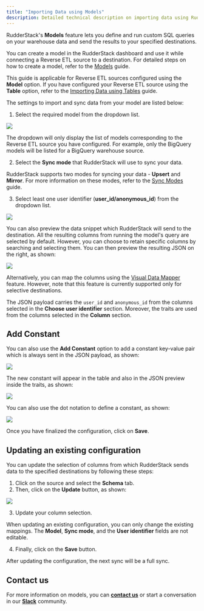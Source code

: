 ```yaml
---
title: "Importing Data using Models"
description: Detailed technical description on importing data using RudderStack’s Models feature.
---
```


RudderStack's **Models** feature lets you define and run custom SQL queries on your warehouse data and send the results to your specified destinations.

<div class="infoBlock">

You can create a model in the RudderStack dashboard and use it while connecting a Reverse ETL source to a destination. For detailed steps on how to create a model, refer to the <a href="https://www.rudderstack.com/docs/sources/reverse-etl/features/models/">Models</a> guide.
</div>

<div class="infoBlock">
  
  This guide is applicable for Reverse ETL sources configured using the <strong>Model</strong> option. If you have configured your Reverse ETL source using the <strong>Table</strong> option, refer to the <a href="https://www.rudderstack.com/docs/sources/reverse-etl/common-settings/importing-data-using-tables/">Importing Data using Tables</a> guide.
</div>

The settings to import and sync data from your model are listed below:

1. Select the required model from the dropdown list.

<img src="../../assets/warehouse-actions-sources/models-name-enter.png" />

<div class="infoBlock">
  
The dropdown will only display the list of models corresponding to the Reverse ETL source you have configured. For example, only the BigQuery models will be listed for a BigQuery warehouse source.
</div>

2. Select the **Sync mode** that RudderStack will use to sync your data.

<div class="infoBlock">

RudderStack supports two modes for syncing your data - <strong>Upsert</strong> and <strong>Mirror</strong>. For more information on these modes, refer to the <a href="https://www.rudderstack.com/docs/sources/reverse-etl/common-settings/sync-modes/">Sync Modes</a> guide.
</div>   

3. Select least one user identifier (**user_id/anonymous_id**) from the dropdown list.

<img src="../../assets/warehouse-actions-sources/models-settings-configure.png" />

You can also preview the data snippet which RudderStack will send to the destination. All the resulting columns from running the model's query are selected by default. However, you can choose to retain specific columns by searching and selecting them. You can then preview the resulting JSON on the right, as shown:

<img src="../../assets/warehouse-actions-sources/models-data-snippet.png" />

<div class="infoBlock">
  
Alternatively, you can map the columns using the <a href="https://www.rudderstack.com/docs/sources/reverse-etl/features/visual-data-mapper/">Visual Data Mapper</a> feature. However, note that this feature is currently supported only for selective destinations.
  
</div>

<div class="infoBlock">
  
The JSON payload carries the <code class="inline-code">user_id</code> and <code class="inline-code">anonymous_id</code> from the columns selected in the <strong>Choose user identifier</strong> section. Moreover, the traits are used from the columns selected in the <strong>Column</strong> section.
</div>

## Add Constant

You can also use the **Add Constant** option to add a constant key-value pair which is always sent in the JSON payload, as shown:

<img src="../../assets/warehouse-actions-sources/add-constant.png" />

The new constant will appear in the table and also in the JSON preview inside the traits, as shown:

<img src="../../assets/warehouse-actions-sources/add-constant-in-json.png" />

You can also use the dot notation to define a constant, as shown:

<img src="../../assets/warehouse-actions-sources/dot-notation-constant.png" />

Once you have finalized the configuration, click on **Save**.

## Updating an existing configuration 

You can update the selection of columns from which RudderStack sends data to the specified destinations by following these steps:

1. Click on the source and select the **Schema** tab.
2. Then, click on the **Update** button, as shown:

<img src="../../assets/warehouse-actions-sources/update-table-selection.png" />

3. Update your column selection.

<div class="warningBlock">

When updating an existing configuration, you can only change the existing mappings. The <strong>Model</strong>, <strong>Sync mode</strong>, and the <strong>User identifier</strong> fields are not editable. 
</div>

4. Finally, click on the **Save** button.

<div class="infoBlock">

After updating the configuration, the next sync will be a full sync.
</div>

## Contact us

For more information on models, you can [**contact us**](mailto:%20docs@rudderstack.com) or start a conversation in our [**Slack**](https://rudderstack.com/join-rudderstack-slack-community) community.
